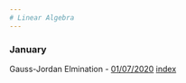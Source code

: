 ```yaml
---
# Linear Algebra
---
```



### January
Gauss-Jordan Elmination
  - [01/07/2020](./notes/010720.html)
[index](../../../index.html)
